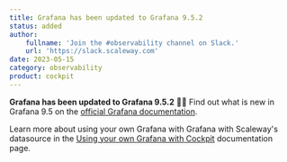```yaml
---
title: Grafana has been updated to Grafana 9.5.2
status: added
author:
    fullname: 'Join the #observability channel on Slack.'
    url: 'https://slack.scaleway.com'
date: 2023-05-15
category: observability
product: cockpit
---
```


**Grafana has been updated to Grafana 9.5.2** 🚀🎉
Find out what is new in Grafana 9.5 on the [official Grafana documentation](https://grafana.com/docs/grafana/latest/whatsnew/whats-new-in-v9-5/).

Learn more about using your own Grafana with Grafana with Scaleway's datasource in the [Using your own Grafana with Cockpit](https://www.scaleway.com/en/docs/tutorials/using-own-grafana/) documentation page. 


